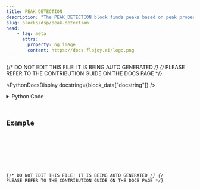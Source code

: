 ```yaml
---
title: PEAK_DETECTION
description: "The PEAK_DETECTION block finds peaks based on peak properties."
slug: blocks/dsp/peak-detection
head:
    - tag: meta
      attrs:
        property: og:image
        content: https://docs.flojoy.ai/logo.png
---
```


{/* DO NOT EDIT THIS FILE! IT IS BEING AUTO GENERATED */}
{/* PLEASE REFER TO THE CONTRIBUTION GUIDE ON THE DOCS PAGE */}


<PythonDocsDisplay docstring={block_data["docstring"]} />
<details>
<summary>Python Code</summary>



<Code code={pythonCode} lang="py" wrap theme="dracula" />

[Find this Flojoy Block on GitHub](https://github.com/flojoy-ai/blocks/blob/main/blocks/DSP/PEAK_DETECTION/PEAK_DETECTION.py)

</details>

## Example


<GetHelpWidget />


<AppDisplay app={app} blockName="PEAK_DETECTION" client:visible />


<Example />

{/* DO NOT EDIT THIS FILE! IT IS BEING AUTO GENERATED */}
{/* PLEASE REFER TO THE CONTRIBUTION GUIDE ON THE DOCS PAGE */}
